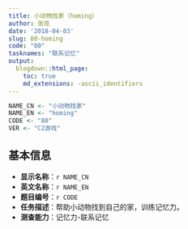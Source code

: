 ```yaml
---
title: 小动物找家（homing）
author: 张亮
date: '2018-04-03'
slug: 80-homing
code: "80"
tasknames: "联系记忆"
output:
  blogdown::html_page:
    toc: true
    md_extensions: -ascii_identifiers
---
```


```r
NAME_CN <- "小动物找家"
NAME_EN <- "homing"
CODE <- "80"
VER <- "C2游戏"
```

## 基本信息

* **显示名称**：`r NAME_CN`
* **英文名称**：`r NAME_EN`
* **题目编号**：`r CODE`
* **任务描述**：帮助小动物找到自己的家，训练记忆力。
* **测查能力**：记忆力-联系记忆
